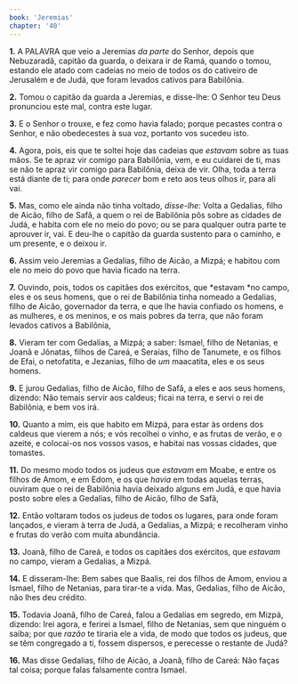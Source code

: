 ```yaml
---
book: 'Jeremias'
chapter: '40'
---
```


**1.** A PALAVRA que veio a Jeremias *da parte* do Senhor, depois que Nebuzaradã, capitão da guarda, o deixara ir de Ramá, quando o tomou, estando ele atado com cadeias no meio de todos os do cativeiro de Jerusalém e de Judá, que foram levados cativos para Babilônia.

**2.** Tomou o capitão da guarda a Jeremias, e disse-lhe: O Senhor teu Deus pronunciou este mal, contra este lugar.

**3.** E o Senhor o trouxe, e fez como havia falado; porque pecastes contra o Senhor, e não obedecestes à sua voz, portanto vos sucedeu isto.

**4.** Agora, pois, eis que te soltei hoje das cadeias que *estavam* sobre as tuas mãos. Se te apraz vir comigo para Babilônia, vem, e eu cuidarei de ti, mas se não te apraz vir comigo para Babilônia, deixa de vir. Olha, toda a terra está diante de ti; para onde *parecer* bom e reto aos teus olhos ir, para ali vai.

**5.** Mas, como ele ainda não tinha voltado, *disse-lhe:* Volta a Gedalias, filho de Aicão, filho de Safã, a quem o rei de Babilônia pôs sobre as cidades de Judá, e habita com ele no meio do povo; ou se para qualquer outra parte te aprouver ir, vai. E deu-lhe o capitão da guarda sustento para o caminho, e um presente, e o deixou ir.

**6.** Assim veio Jeremias a Gedalias, filho de Aicão, a Mizpá; e habitou com ele no meio do povo que havia ficado na terra.

**7.** Ouvindo, pois, todos os capitães dos exércitos, que *estavam *no campo, eles e os seus homens, que o rei de Babilônia tinha nomeado a Gedalias, filho de Aicão, governador da terra, e que lhe havia confiado os homens, e as mulheres, e os meninos, e os mais pobres da terra, que não foram levados cativos a Babilônia,

**8.** Vieram ter com Gedalias, a Mizpá; a saber: Ismael, filho de Netanias, e Joanã e Jônatas, filhos de Careá, e Seraías, filho de Tanumete, e os filhos de Efai, o netofatita, e Jezanias, filho de *um* maacatita, eles e os seus homens.

**9.** E jurou Gedalias, filho de Aicão, filho de Safã, a eles e aos seus homens, dizendo: Não temais servir aos caldeus; ficai na terra, e servi o rei de Babilônia, e bem vos irá.

**10.** Quanto a mim, eis que habito em Mizpá, para estar às ordens dos caldeus que vierem a nós; e vós recolhei o vinho, e as frutas de verão, e o azeite, e colocai-os nos vossos vasos, e habitai nas vossas cidades, que tomastes.

**11.** Do mesmo modo todos os judeus que *estavam* em Moabe, e entre os filhos de Amom, e em Edom, e os que *havia* em todas aquelas terras, ouviram que o rei de Babilônia havia deixado alguns em Judá, e que havia posto sobre eles a Gedalias, filho de Aicão, filho de Safã,

**12.** Então voltaram todos os judeus de todos os lugares, para onde foram lançados, e vieram à terra de Judá, a Gedalias, a Mizpá; e recolheram vinho e frutas do verão com muita abundância.

**13.** Joanã, filho de Careá, e todos os capitães dos exércitos, que *estavam* no campo, vieram a Gedalias, a Mizpá.

**14.** E disseram-lhe: Bem sabes que Baalis, rei dos filhos de Amom, enviou a Ismael, filho de Netanias, para tirar-te a vida. Mas, Gedalias, filho de Aicão, não lhes deu crédito.

**15.** Todavia Joanã, filho de Careá, falou a Gedalias em segredo, em Mizpá, dizendo: Irei agora, e ferirei a Ismael, filho de Netanias, sem que ninguém o saiba; por que *razão* te tiraria ele a vida, de modo que todos os judeus, que se têm congregado a ti, fossem dispersos, e perecesse o restante de Judá?

**16.** Mas disse Gedalias, filho de Aicão, a Joanã, filho de Careá: Não faças tal coisa; porque falas falsamente contra Ismael.